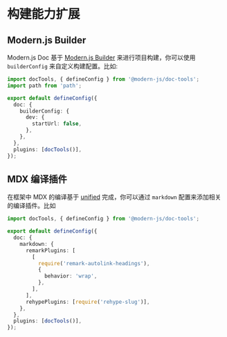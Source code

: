 # 构建能力扩展

## Modern.js Builder

Modern.js Doc 基于 [Modern.js Builder](https://modernjs.dev/builder/) 来进行项目构建，你可以使用 `builderConfig` 来自定义构建配置。比如:

```ts title="modern.config.ts"
import docTools, { defineConfig } from '@modern-js/doc-tools';
import path from 'path';

export default defineConfig({
  doc: {
    builderConfig: {
      dev: {
        startUrl: false,
      },
    },
  },
  plugins: [docTools()],
});
```

## MDX 编译插件

在框架中 MDX 的编译基于 [unified](https://github.com/unifiedjs/unified) 完成，你可以通过 `markdown` 配置来添加相关的编译插件。比如

```ts title="modern.config.ts"
import docTools, { defineConfig } from '@modern-js/doc-tools';

export default defineConfig({
  doc: {
    markdown: {
      remarkPlugins: [
        [
          require('remark-autolink-headings'),
          {
            behavior: 'wrap',
          },
        ],
      ],
      rehypePlugins: [require('rehype-slug')],
    },
  },
  plugins: [docTools()],
});
```

